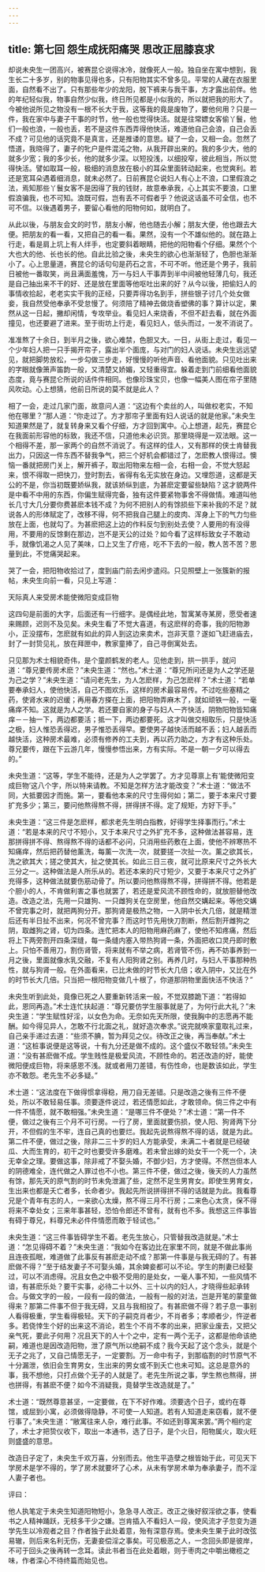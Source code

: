 ```yaml
---
---
---
```

title: 第七回 怨生成抚阳痛哭 思改正屈膝哀求
---



却说未央生一团高兴，被赛昆仑说得冰冷，就像死人一般。独自坐在寓中想到，我生长二十多岁，别的物事见得也多，只有阳物其实不曾多见。平常的人藏在衣服里面，自然看不出了。只有那些年少的龙阳，脱下裤来与我干事，方才露出前伴。他的年纪轻似我，物事自然少似我，终日所见都是小似我的，所以就把我的形大了。今被他说所见之物没有一根不长大于我，这等我的竟是废物了，要他何用？只是一件，我在家中与妻子干事的时节，他一般也觉得快活。就是往常嫖女客偷丫鬟，他们一般也浪，一般也丢，若不是这件东西弄得他快活，难道他自己会浪，自己会丢不成？可见他的话究竟不是真言，还是推诿的意思。疑了一会，又相一会。忽然了悟道，我晓得了，妻子的牝户是件混沌之物，从我开辟出来的。我的多少大，他的就多少宽；我的多少长，他的就多少深。以短投浅，以细投窄，彼此相当，所以觉得快活。譬如取耳一般，极细的消息放在极小的耳朵里面转动起来，也觉爽利。若还是宽耳朵遇着细消息，就未必然了。日前赛昆仑说妇人有心上不浪，口里假浪之法，焉知那些丫鬟女客不是因得了我的钱财，故意奉承我，心上其实不要浪，口里假浪骗我，也不可知。浪既可假，岂有丢不可假者乎？他说这话虽不可全信，也不可不信。以後遇着男子，要留心看他的阳物何如，就明白了。

从此以後，与朋友会文的时节，朋友小解，他也随去小解；朋友大便，他也跟去大便。把朋友的看一看，又把自己的看一看。果然，没有一个不雄似他的。就在路上行走，看是肩上坑上有人绊手，也定要斜着眼睛，把他的阳物看个仔细。果然个个大也大的他、长也长的他。自此比验之後，未央生的欲心也渐渐轻了，色胆也渐渐小了。心上思量道，赛昆仑的话句句是药石之言，不可不听。他还是个男子，我前日被他一番取笑，尚且满面羞愧，万一与妇人干事弄到半中间被他轻薄几句，我还是自己抽出来不干的好、还是放在里面等他呕吐出来的好？从今以後，把偷妇人的事情收拾起，老老实实干我的正经，只要弄得功名到手，拼些银子讨几个处女做妾，我自然受他奉承不受怠慢了。何须陪了精神去做烧香塑佛的事？算计以定，果然从这一日起，撇却闲情，专攻举业。看见妇人来烧香，不但不赶去看，就在外面撞见，也还要避了进来。至于街坊上行走，看见妇人，低头而过，一发不消说了。

准准熬了十余日，到半月之後，欲心难禁，色胆又大。一日，从街上走过，看见一个少年妇人把一只手揭开帘子，露出半个面庞，与对门的妇人说话。未央生远远望见，就把脚势放松，一步勾做三步走，好慢慢的听他声音、看他面貌。只见吐出来的字眼就像箫声笛韵一般，又清楚又娇媚，又轻重得宜。躲着走到门前细看他面貌态度，竟与赛昆仑所说的话件件相同。也像珍珠宝贝，也像一幅美人图在帘子里随风吹动。心上想猜，他前日所说的莫不就是此人？

相了一会，走过几家门面，故意问人道：“这边有个卖丝的人，叫做权老实，不知他在哪里？”那人道：“你走过了。方才那帘子里面有妇人说话的就是他家。”未央生知道果然是了，就复转身来又看个仔细，方才回到寓中。心上想道，起先，赛昆仑在我面前形容他的标致，我还不信，只道他未必识货。那里晓得是一双法眼。这一个相得不差，那一家两个的自然不消说了。有这样的佳人，又有那样的侠士肯替我出力，只因这一件东西不替我争气，把三个好机会都错过了，怎麽教人恨得过。懊恼一番就把房门关上，解开裤子，取出阳物来左相一会，右相一会，不觉大怒起来，恨不得取一把快刀，登时割去，省得有名无实放在身边。又埋怨道，这都是天公的不是，你当初既要娇纵我，就该娇纵到底，为甚麽定要留些缺陷？这才貌两件是中看不中用的东西，你偏生赋得完备，独有这件要紧物事舍不得做情。难道叫他长几寸大几分要你费甚麽本钱不成？为何不把别人的有馀损些下来补我的不足？就说各人的形体赋定了，改移不得，何不把我自己腿上的皮肉、浑身上下的气力匀些放在上面，也就勾了。为甚麽把这上边的作料反匀到别处去使？人要用的有没得用，不要用的反馀剩在那边，岂不是天公的过处？如今看了这样标致女子不敢动手，就像饥渴之人见了美味，口上又生了疔疮，吃不下去的一般，教人苦不苦？思量到此，不觉痛哭起来。

哭了一会，把阳物收拾过了，度到庙门前去闲步遣闷。只见照壁上一张簇新的报帖，未央生向前一看，只见上写道：

天际真人来受房术能使微阳变成巨物

这四句是前面的大字，后面还有一行细字。是偶经此地，暂寓某寺某房，愿受者速来赐顾，迟则不及见矣。未央生看了不觉大喜道，有这麽样的奇事，我的阳物渺小，正没摆布，怎麽就有如此的异人到这边来卖术，岂非天意？遂如飞赶进庙去，封了一封贽见礼，放在拜匣中，教家童捧了，自己寻倒寓处去。

只见那为术士相貌奇伟，是个童颜鹤发的老人。见他走到，拱一拱手，就问道：“尊兄要传房术麽？”未央生道：“然也。”术士道：“尊兄所问还是为人之学还是为己之学？”未央生道：“请问老先生，为人怎麽样，为己怎麽样？”术士道：“若单要奉承妇人，使他快活，自己不图欢乐，这样的房术最容易传。不过吃些塞精之药，使肾水来的迟缓；再用春方搽在上面，把阳物弄麻木了，就如顽铁一般，一毫痛痒不知。这就是为人之学。若还要自家的身子与妇人一齐快活，阴物阳物皆知痛痒－－抽一下，两边都要活；抵一下，两边都要死。这才叫做交相取乐，只是快活之极，妇人惟恐丢得迟，男子惟恐丢得早。要使男子越快活而越不丢；妇人越丢而越快活，这种房术最难，必须有修养的工夫到，再以药力助之，方才有这种乐处。尊兄要传，跟在下云游几年，慢慢参悟出来，方有实际。不是一朝一夕可以得去的。”

未央生道：“这等，学生不能待，还是为人之学罢了。方才见尊禀上有‘能使微阳变成巨物’这八个字，所以特来请教。不知是怎样方法才能改变？”术士道：“做法不同，大抵要因才而施。第一，要看他本来的尺寸生得何如；第二，要于本来尺寸要扩充多少；第三，要问他熬得熬不得，拼得拼不得。定了规矩，方好下手。”

未央生道：“这三件是怎麽样，都求老先生明白指教，好得学生择事而行。”术士道：“若是本来的尺寸不短小，又于本来尺寸之外扩充不多，这种做法甚容易，连那拼得拼不得、熬得熬不得的话都不必问，只消用些药敷在上面，使他不辨寒热不知痛痒，然后把药替他薰洗，每薰一次洗一次，就要搓一次扯一次。薰之欲其长，洗之欲其大；搓之使其大，扯之使其长。如此三日三夜，就可比原来尺寸之外长大三分之一。这种做法是人所乐从的。若还本来的尺寸短少，又要于本来尺寸之外扩充得多，这种做法就要伤筋动骨了。所以要问他熬得熬不得，拼得拼不得。他若是个胆小的人，不肯做利害之事也就罢了，若还是爱风流不顾性命的，就放胆替他改造。改造之法，先用一只雄狗、一只雌狗关在空房里，他自然交媾起来。等他交媾不曾完事之时，就把两狗分开。那狗肾是极热之物，一入阴中长大几倍，就是精泄后还有半日扯不出来，何况不曾完事？而这时节先用快刀割断，然后割开雌狗之阴，取雌狗之肾，切为四条。连忙把本人的阳物用麻药麻了，使他不知疼痛，然后将上下两旁割开四条深缝，每一条缝内塞入带热狗肾一条，外面把收口灵丹即时敷上。只怕不善用刀，割伤肾管，将来就有不举之病，若肾管不伤，再不妨事养到一月之後，里面就像水乳交融，不复有人阳狗肾之别。再养几时，与妇人干事那种热性，就与狗肾一般。在外面看来，已比未做的时节长大几倍；收入阴中，又比在外的时节长大几倍。只当把一根阳物变做几十根了，你道那阴物里面快活不快活？”

未央生听到此处，竟像已死之人要重新转活来一般，不觉双膝跪下道：“若得如此，恩同再造。”术士连忙扶起道：“尊兄要仿学生服事就是了，为何行此大礼？”未央生道：“学生赋性好淫，以女色为命。无奈如先天所限，使我胸中的志愿再不能酬。如今得见异人，怎敢不行北面之礼，就好造次奉求。”说完就唤家童取礼过来，自己亲手递过去道：“些须不腆，暂为拜见之仪。待改正之後，再当奉献。”术士道：“这桩事说便是这等说，十有九分还是做不成的。这个盛仪不敢轻领。”未央生道：“没有甚麽做不成。学生贱性是极爱风流，不顾性命的。若还改造的好，能使微阳便成巨物，将来感恩不浅。就或者用刀差错，有伤性命，也是数该如此，学生亦不敢怨。老先生不必多疑。”

术士道：“这法度在下做得惯拿得稳，用刀自无差错。只是改造之後有三件不便处，所以不敢轻易任事。须要逐件说过，若还情愿如此，才敢领命。倘三件之中有一件不情愿，就不敢相强。”未央生道：“是哪三件不便处？”术士道：“第一件不便，做过之後有三个月不可行房。一行了房，里面就要伤损，使人阳、狗肾两下分开，不但假的生不牢，连自己真的也要烂。我起先说熬得熬不得的话，就是为此。第二件不便，做过之後，除非二三十岁的妇人方能承受，未满二十者就是已经破瓜、大而生育的，初干之时也要受许多磨难。若未曾出嫁的处女干一个死一个，决无幸全之理。要做这事，除非戒了不娶头婚，不御少妇，方才使得。不然岂但本人的阴德难全，连代做之人罪过也不小也。第三件不便，做过之後，後天的人力虽然有馀，那先天的原气割的时节未免泄漏了些，定然不足生男育女。即使生男育女，生出来也都是夭亡者多，长命者少。我起先所说拼得拼不得的话就是为此。我看尊兄是个青年有志的人，一来欲心太燥，熬不得三月不行房；二来色心太贪，保不得将来不幸处女；三来年事甚轻，恐怕令郎还不曾有，就有也不多。我想这三件事皆有碍于尊兄，料尊兄未必件件情愿而敢于轻试也。”

未央生道：“这三件事皆碍学生不着。老先生放心，只管替我改造就是。”术士道：“怎见得碍不着？”未央生道：“我如今在客边比在家里不同，就是不做此事尚且连夜孤眠，难道做了此事反有甚麽走动不成？那第一件事是与我无碍的了。有甚麽做不得？”至于结发妻子不可娶头婚，其余婢妾都可以不论。学生的荆妻已经娶过，可以不消虑得。况且女色之中极不受用的是处女，一毫人事不知，一些风情不谙，有甚麽乐处？要干实事，必待二十以外、三十以内的妇人，才晓得些起承转合。与做文字的一般，一段有一段的做法，一般有一般的对法，岂是开笔的蒙童做得来？那第二件事不但于我无碍，又且与我相投了。有甚麽做不得？若子息一事别人看得极重，学生看得极轻。天下的子嗣克肖者少，不肖者多；孝顺者少，忤逆者多。若侥悻生个好的出来这不消论，若生个不肖不孝的出来，把家业废去，又把父亲气死，要此子何用？况且天下的人十个之中，定有一两个无子，这都是他命该绝嗣，难道也是因改造阳物，泄了原气所以绝嗣不成？我今天起了这个念头，就是个无子之兆了，又自己情愿无子，一定要割。万一命中有子，到那临割的时节原气不十分漏泄，依旧会生育男女，生出来的男女或不到夭亡也未可知。这总是意外的事，我不想他，只打点做个无子的人就是了。老先生所说之事，学生熬也熬得，拼也拼得，有甚麽不便？如今不消疑我，竟替学生改造就是了。”

术士道：“既然尊意甚坚，一定要做，在下不好作难。须要选个日子，或约在尊馆，或屈到小寓，必须做得隐静，不可使一人知道。若有人知道走来窃看，就不便行事了。”未央生道：“敝寓往来人杂，难行此事。不如还到尊寓来罢。”两个相约定了，术士才把贽仪收下，取出一本通书，选了日子，是个火日，阳物属火，取火旺则盛盛的意思。

改造日子定了，未央生千欢万喜，分别而去。他生平造孽之根皆始于此，可见天下学房术是学不得的，学了房术就要坏了心术，从未有学房术单为奉承妻子，而不淫人妻子者也。

评曰：

他人执笔定于未央生知道阳物短小，急急寻人改正。改正之後好叙淫欲之事，使看书之人精神踊跃，无枝多干少之嫌。岂肯插入不看妇人一段，使风流才子忽变为道学先生以冷观者之目？作者独于此处着意，殆有深意存焉。使未央生果于此时改弦易辙，则后来名利无伤，无妻妾偿淫之事矣。可见极恶之人，一念回头即是彼岸，不可于回头之後再转一念耳。读此书者当在此处着眼，则于枣肉之中嚼出橄榄之味，作者深心不待终篇而始见也。
